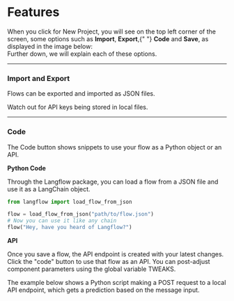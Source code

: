 
# Features

<div style={{ marginBottom: "20px" }}>
  When you click for New Project, you will see on the top left corner of the
  screen, some options such as <strong>Import</strong>, <strong>Export</strong>,{" "}
  <strong>Code</strong> and <strong>Save</strong>, as displayed in the image
  below:
</div>

<div
  style={{ marginBottom: "20px", display: "flex", justifyContent: "center" }}
>
  <ZoomableImage
    alt="Docusaurus themed image"
    sources={{
      light: useBaseUrl("img/features.png"),
    }}
    style={{ width: "100%", maxWidth: "800px", margin: "0 auto" }}
  />
</div>

<div style={{ marginBottom: "20px" }}>
  Further down, we will explain each of these options.
</div>

---

### Import and Export

Flows can be exported and imported as JSON files.

<Admonition type="caution">
Watch out for API keys being stored in local files.

</Admonition>

---

### Code

The Code button shows snippets to use your flow as a Python object or an API.

**Python Code**

Through the Langflow package, you can load a flow from a JSON file and use it as a LangChain object.

```py
from langflow import load_flow_from_json

flow = load_flow_from_json("path/to/flow.json")
# Now you can use it like any chain
flow("Hey, have you heard of Langflow?")
```

**API**

Once you save a flow, the API endpoint is created with your latest changes. Click the "code" button to use that flow as an API. You can post-adjust component parameters using the global variable TWEAKS.

The example below shows a Python script making a POST request to a local API endpoint, which gets a prediction based on the message input.

<div
  style={{ marginBottom: "20px", display: "flex", justifyContent: "center" }}
>
  <ReactPlayer playing controls url="/videos/langflow_api.mp4" />
</div>
